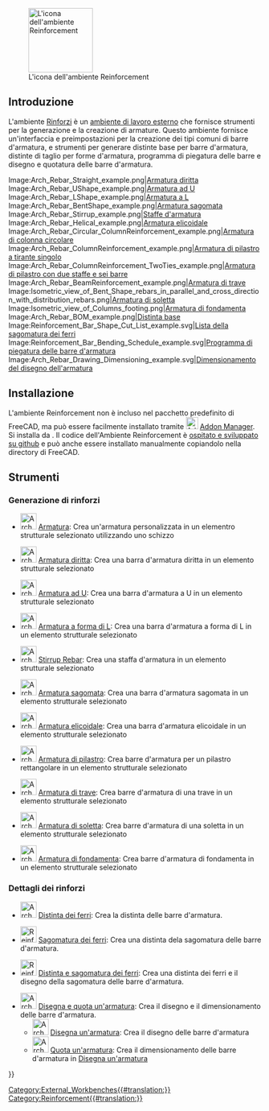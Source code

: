 <languages/>

[[Image:Reinforcement_Workbench.svg|thumb|128px|L'icona dell'ambiente Reinforcement]]

{{TOCright}}

<span id="Introduction"></span>
==Introduzione==

L'ambiente [[Reinforcement Workbench/it|Rinforzi]] è un [[External workbenches/it|ambiente di lavoro esterno]] che fornisce strumenti per la generazione e la creazione di armature. Questo ambiente fornisce un'interfaccia e preimpostazioni per la creazione dei tipi comuni di barre d'armatura, e strumenti per generare distinte base per barre d'armatura, distinte di taglio per forme d'armatura, programma di piegatura delle barre e disegno e quotatura delle barre d'armatura.

<gallery widths=400px heights=300px>
<div class="mw-translate-fuzzy">
Image:Arch_Rebar_Straight_example.png|[[Arch_Rebar_Straight/it|Armatura diritta]]
Image:Arch_Rebar_UShape_example.png|[[Arch_Rebar_UShape/it|Armatura ad U]]
Image:Arch_Rebar_LShape_example.png|[[Arch_Rebar_LShape/it|Armatura a L]]
Image:Arch_Rebar_BentShape_example.png|[[Arch_Rebar_BentShape/it|Armatura sagomata]]
Image:Arch_Rebar_Stirrup_example.png|[[Arch_Rebar_Stirrup/it|Staffe d'armatura]]
Image:Arch_Rebar_Helical_example.png|[[Arch_Rebar_Helical/it|Armatura elicoidale]]
Image:Arch_Rebar_Circular_ColumnReinforcement_example.png|[[Arch_Rebar_Circular_ColumnReinforcement/it|Armatura di colonna circolare]]
Image:Arch_Rebar_ColumnReinforcement_example.png|[[Arch_Rebar_ColumnReinforcement/it|Armatura di pilastro a tirante singolo]]
Image:Arch_Rebar_ColumnReinforcement_TwoTies_example.png|[[Arch_Rebar_ColumnReinforcement_TwoTiesSixRebars/it|Armatura di pilastro con due staffe e sei barre]]
Image:Arch_Rebar_BeamReinforcement_example.png|[[Arch_Rebar_BeamReinforcement/it|Armatura di trave]]
Image:Isometric_view_of_Bent_Shape_rebars_in_parallel_and_cross_direction_with_distribution_rebars.png|[[Arch_Rebar_Slab_Reinforcement/it|Armatura di soletta]]
Image:Isometric_view_of_Columns_footing.png|[[Arch_Rebar_Footing_Reinforcement/it|Armatura di fondamenta]]
Image:Arch_Rebar_BOM_example.png|[[Arch_Rebar_BOM/it|Distinta base]]
Image:Reinforcement_Bar_Shape_Cut_List_example.svg|[[Reinforcement_Bar_Shape_Cut_List/it|Lista della sagomatura dei ferri]]
Image:Reinforcement_Bar_Bending_Schedule_example.svg|[[Reinforcement_Bar_Bending_Schedule/it|Programma di piegatura delle barre d'armatura]]
Image:Arch_Rebar_Drawing_Dimensioning_example.svg|[[Arch_Rebar_Drawing_Dimensioning/it|Dimensionamento del disegno dell'armatura]]
</div>
</gallery>

<span id="Installing"></span>
==Installazione==

L'ambiente Reinforcement non è incluso nel pacchetto predefinito di FreeCAD, ma può essere facilmente installato tramite [[Image:AddonManager.svg|24px]] [[Std_AddonMgr/it|Addon Manager]]. Si installa da {{MenuCommand|Strumenti → Addon Manager → Reinforcement}}. Il codice dell'Ambiente Reinforcement è [https://github.com/amrit3701/FreeCAD-Reinforcement ospitato e sviluppato su github] e può anche essere installato manualmente copiandolo nella directory {{FileName|MOD}} di FreeCAD.

<span id="Tools"></span>
==Strumenti==

<span id="Reinforcement_Generation"></span>
=== Generazione di rinforzi ===

<div class="mw-translate-fuzzy">
*[[Image:Arch_Rebar.svg|32px]] [[Arch_Rebar/it|Armatura]]: Crea un'armatura personalizzata in un elementro strutturale selezionato utilizzando uno schizzo
</div>

<div class="mw-translate-fuzzy">
*[[Image:Arch_Rebar_Straight.png|32px]] [[Arch_Rebar_Straight/it|Armatura diritta]]: Crea una barra d'armatura diritta in un elemento strutturale selezionato
</div>

<div class="mw-translate-fuzzy">
*[[Image:Arch_Rebar_UShape.png|32px]] [[Arch_Rebar_UShape/it|Armatura ad U]]: Crea una barra d'armatura a U in un elemento strutturale selezionato
</div>

<div class="mw-translate-fuzzy">
*[[Image:Arch_Rebar_LShape.png|32px]] [[Arch_Rebar_LShape/it|Armatura a forma di L]]: Crea una barra d'armatura a forma di L in un elemento strutturale selezionato
</div>

<div class="mw-translate-fuzzy">
*[[Image:Arch_Rebar_Stirrup.png|32px]] [[Arch_Rebar_Stirrup/it|Stirrup Rebar]]: Crea una staffa d'armatura in un elemento strutturale selezionato
</div>

<div class="mw-translate-fuzzy">
*[[Image:Arch_Rebar_BentShape.png|32px]] [[Arch_Rebar_BentShape/it|Armatura sagomata]]: Crea una barra d'armatura sagomata in un elemento strutturale selezionato
</div>

<div class="mw-translate-fuzzy">
*[[Image:Arch_Rebar_Helical.png|32px]] [[Arch_Rebar_Helical/it|Armatura elicoidale]]: Crea una barra d'armatura elicoidale in un elemento strutturale selezionato
</div>

<div class="mw-translate-fuzzy">
*[[Image:Arch_Rebar_ColumnReinforcement.svg|32px]] [[Arch_Rebar_ColumnReinforcement/it|Armatura di pilastro]]: Crea barre d'armatura per un pilastro rettangolare in un elemento strutturale selezionato
</div>

<div class="mw-translate-fuzzy">
*[[Image:Arch_Rebar_BeamReinforcement.svg|32px]] [[Arch_Rebar_BeamReinforcement/it|Armatura di trave]]: Crea barre d'armatura di una trave in un elemento strutturale selezionato
</div>

<div class="mw-translate-fuzzy">
*[[Image:Arch_Rebar_Slab_Reinforcement.svg|32px]] [[Arch_Rebar_Slab_Reinforcement/it|Armatura di soletta]]: Crea barre d'armatura di una soletta in un elemento strutturale selezionato
</div>

<div class="mw-translate-fuzzy">
*[[Image:Arch_Rebar_Footing_Reinforcement.svg|32px]] [[Arch_Rebar_Footing_Reinforcement/it|Armatura di fondamenta]]: Crea barre d'armatura di fondamenta in un elemento strutturale selezionato
</div>

<span id="Reinforcement_Detailing"></span>
=== Dettagli dei rinforzi ===

<div class="mw-translate-fuzzy">
*[[Image:Arch_Rebar_BOM.svg|32px]] [[Arch_Rebar_BOM/it|Distinta dei ferri]]: Crea la distinta delle barre d'armatura.
</div>

<div class="mw-translate-fuzzy">
*[[Image:Reinforcement_Bar_Shape_Cut_List.svg|32px]] [[Reinforcement_Bar_Shape_Cut_List/it|Sagomatura dei ferri]]: Crea una distinta dela sagomatura delle barre d'armatura.
</div>

<div class="mw-translate-fuzzy">
*[[Image:Reinforcement_Bar_Bending_Schedule.svg|32px]] [[Reinforcement_Bar_Bending_Schedule|Distinta e sagomatura dei ferri]]: Crea una distinta dei ferri e il disegno della sagomatura delle barre d'armatura.
</div>

<div class="mw-translate-fuzzy">
*[[Image:Arch_Rebar_Drawing_Dimensioning.svg|32px]] [[Arch_Rebar_Drawing_Dimensioning/it|Disegna e quota un'armatura]]: Crea il disegno e il dimensionamento delle barre d'armatura.
**[[Image:Arch_Rebar_Drawing.svg|32px]] [[Arch_Rebar_Drawing_Dimensioning/it#Disegna un'armatura|Disegna un'armatura]]: Crea il disegno delle barre d'armatura
**[[Image:Arch_Rebar_Dimensioning.svg|32px]] [[Arch_Rebar_Drawing_Dimensioning/it#Quota un'armatura|Quota un'armatura]]: Crea il dimensionamento delle barre d'armatura in [[Arch_Rebar_Drawing_Dimensioning/it#Disegna un'armatura|Disegna un'armatura]]
</div>


{{Userdocnavi{{#translation:}}}}
[[Category:External_Workbenches{{#translation:}}]]
[[Category:Reinforcement{{#translation:}}]]
